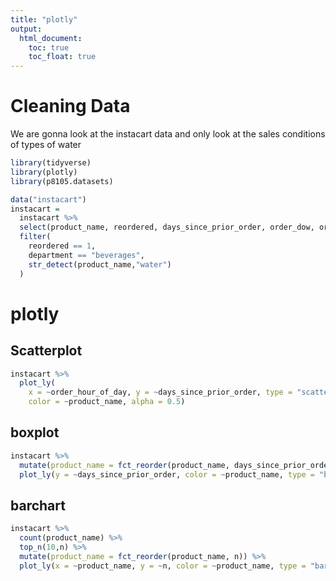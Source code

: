 ```yaml
---
title: "plotly"
output: 
  html_document:
    toc: true
    toc_float: true
---
```


# Cleaning Data

We are gonna look at the instacart data and only look at the sales conditions of types of water

```r
library(tidyverse)
library(plotly)
library(p8105.datasets)
```

```r
data("instacart")
instacart = 
  instacart %>%
  select(product_name, reordered, days_since_prior_order, order_dow, order_hour_of_day, department) %>%
  filter(
    reordered == 1,
    department == "beverages",
    str_detect(product_name,"water")
  )
```

# plotly

## Scatterplot
```r
instacart %>%
  plot_ly(
    x = ~order_hour_of_day, y = ~days_since_prior_order, type = "scatter", mode = "markers",
    color = ~product_name, alpha = 0.5)
```


## boxplot

```r
instacart %>% 
  mutate(product_name = fct_reorder(product_name, days_since_prior_order)) %>%
  plot_ly(y = ~days_since_prior_order, color = ~product_name, type = "box", colors = "viridis")
```


## barchart

```r
instacart %>% 
  count(product_name) %>% 
  top_n(10,n) %>% 
  mutate(product_name = fct_reorder(product_name, n)) %>% 
  plot_ly(x = ~product_name, y = ~n, color = ~product_name, type = "bar", colors = "viridis")
```


